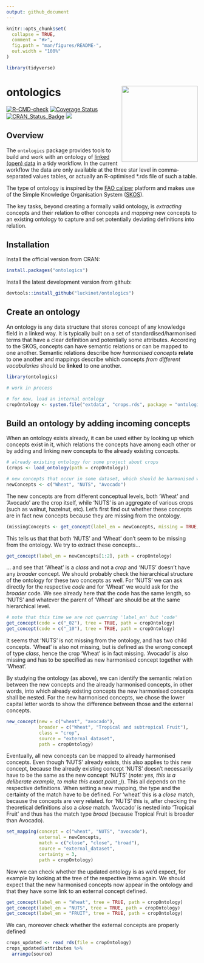 ```yaml
---
output: github_document
---
```


<!-- README.md is generated from README.Rmd. Please edit that file -->

```r
knitr::opts_chunk$set(
  collapse = TRUE,
  comment = "#>",
  fig.path = "man/figures/README-",
  out.width = "100%"
)

library(tidyverse)
```
# ontologics <a href='https://github.com/luckinet/ontologics/'><img src='man/figures/logo.svg' align="right" height="200" /></a>

<!-- badges: start -->
[![R-CMD-check](https://github.com/luckinet/ontologics/workflows/R-CMD-check/badge.svg)](https://github.com/luckinet/ontologics/actions)
[![Coverage
Status](https://codecov.io/gh/luckinet/ontologics/branch/master/graph/badge.svg)](https://codecov.io/github/luckinet/ontologics?branch=master)
[![CRAN\_Status\_Badge](http://www.r-pkg.org/badges/version/ontologics)](https://cran.r-project.org/package=ontologics)
[![](http://cranlogs.r-pkg.org/badges/grand-total/ontologics)](https://cran.r-project.org/package=geometr)

<!-- badges: end -->


## Overview

The `ontologics` package provides tools to build and work with an ontology of [linked (open) data](https://en.wikipedia.org/wiki/Linked_data) in a tidy workflow. In the current workflow the data are only available at the three star level in comma-separated values tables, or actually an R-optimised *.rds file of such a table.

The type of ontology is inspired by the [FAO caliper](https://datalab.review.fao.org/datalab/caliper/web/) platform and makes use of the Simple Knowledge Organisation System ([SKOS](https://www.w3.org/TR/skos-reference/)).

The key tasks, beyond creating a formally valid ontology, is *extracting* concepts and their relation to other concepts and *mapping* new concepts to an existing ontology to capture and set potentially deviating definitions into relation.


## Installation

Install the official version from CRAN:

```r
install.packages("ontologics")
```

Install the latest development version from github:

```r
devtools::install_github("luckinet/ontologics")
```


## Create an ontology

An ontology is any data structure that stores concept of any knowledge field in a linked way. It is typically built on a set of standardised/harmonised terms that have a clear definition and potentially some attributes. According to the SKOS, concepts can have semantic relations or can be mapped to one another. Semantic relations describe how *harmonised concepts* **relate** to one another and mappings describe which concepts *from different vocabularies* should be **linked** to one another.

```r
library(ontologics)

# work in process

# for now, load an internal ontology
cropOntology <- system.file("extdata", "crops.rds", package = "ontologics")
```

## Build an ontology by adding incoming concepts

When an ontology exists already, it can be used either by looking up which concepts exist in it, which relations the concepts have among each other or by adding and linking new concepts to the already existing concepts.

```r
# already existing ontology for some project about crops
(crops <- load_ontology(path = cropOntology))

# new concepts that occur in some dataset, which should be harmonised with the ontology
newConcepts <- c("Wheat", "NUTS", "Avocado")
```

The new concepts are from different conceptual levels, both 'Wheat' and 'Avocado' are the crop itself, while 'NUTS' is an aggregate of various crops (such as walnut, hazelnut, etc). Let's first find out whether these concepts are in fact new concepts because they are missing from the ontology.

```r
(missingConcepts <- get_concept(label_en = newConcepts, missing = TRUE, path = cropOntology))
```

This tells us that that both 'NUTS' and 'Wheat' don't seem to be missing from the ontology. We try to extract these concepts...

```r
get_concept(label_en = newConcepts[1:2], path = cropOntology)
```

... and see that 'Wheat' is a *class* and not a *crop* and 'NUTS' doesn't have any *broader* concept. We should probably check the hierarchical structure of the ontology for these two concepts as well. For 'NUTS' we can ask directly for the respective *code* and for 'Wheat' we would ask for the *broader* code. We see already here that the code has the same length, so 'NUTS' and whatever the parent of 'Wheat' are should be at the same hierarchical level.

```r
# note that this time we are not querring 'label_en' but 'code'
get_concept(code = c("_02"), tree = TRUE, path = cropOntology)
get_concept(code = c("_10"), tree = TRUE, path = cropOntology)
```

It seems that 'NUTS' is not missing from the ontology, and has two child concepts. 'Wheat' is also not missing, but is defined as the wrong concept of type *class*, hence the crop 'Wheat' is in fact missing. 'Avocado' is also missing and has to be specified as new harmonised concept together with 'Wheat'.

By studying the ontology (as above), we can identify the semantic relation between the new concepts and the already harmonised concepts, in other words, into which already existing concepts the new harmonised concepts shall be nested. For the new harmonised concepts, we chose the lower capital letter words to show the difference between those and the external concepts.

```r
new_concept(new = c("wheat", "avocado"),
            broader = c("Wheat", "Tropical and subtropical Fruit"),
            class = "crop",                                         
            source = "external_dataset", 
            path = cropOntology)
```

Eventually, all new concepts can be mapped to already harmonised concepts. Even though 'NUTS' already exists, this also applies to this new concept, because the already existing concept 'NUTS' doesn't necessarily have to be the same as the new concept 'NUTS' (*note: yes, this is a deliberate example, to make this exact point ;)*). This all depends on the respective definitions. When setting a new mapping, the type and the certainty of the match have to be defined. For 'wheat' this is a *close* match, because the concepts are very related. for 'NUTS' this is, after checking the theoretical definitions also a *close* match. 'Avocado' is nested into 'Tropical Fruit' and thus has the match type *broad* (because Tropical Fruit is broader than Avocado).

```r
set_mapping(concept = c("wheat", "NUTS", "avocado"),
            external = newConcepts,
            match = c("close", "close", "broad"), 
            source = "external_dataset",
            certainty = 3, 
            path = cropOntology)
```

Now we can check whether the updated ontology is as we'd expect, for example by looking at the tree of the respective items again. We should expect that the new harmonised concepts now appear in the ontology and that they have some link to an external concept defined.

```r
get_concept(label_en = "Wheat", tree = TRUE, path = cropOntology)
get_concept(label_en = "NUTS", tree = TRUE, path = cropOntology)
get_concept(label_en = "FRUIT", tree = TRUE, path = cropOntology)
```

We can, moreover check whether the external concepts are properly defined

```r
crops_updated <- read_rds(file = cropOntology)
crops_updated$attributes %>% 
  arrange(source)
```

